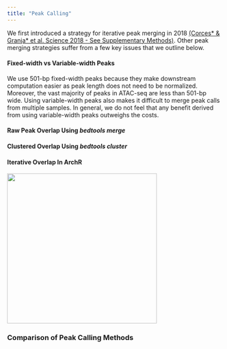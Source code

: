 ```yaml
---
title: "Peak Calling"
---
```


We first introduced a strategy for iterative peak merging in 2018 [(Corces* & Granja* et al. Science 2018 - See Supplementary Methods)](https://science.sciencemag.org/content/362/6413/eaav1898). Other peak merging strategies suffer from a few key issues that we outline below.

#### Fixed-width vs Variable-width Peaks
We use 501-bp fixed-width peaks because they make downstream computation easier as peak length does not need to be normalized. Moreover, the vast majority of peaks in ATAC-seq are less than 501-bp wide. Using variable-width peaks also makes it difficult to merge peak calls from multiple samples. In general, we do not feel that any benefit derived from using variable-width peaks outweighs the costs.

#### Raw Peak Overlap Using _bedtools merge_



#### Clustered Overlap Using _bedtools cluster_

#### Iterative Overlap In ArchR

![](iterativePeakCalling.png){width=350px}

### Comparison of Peak Calling Methods